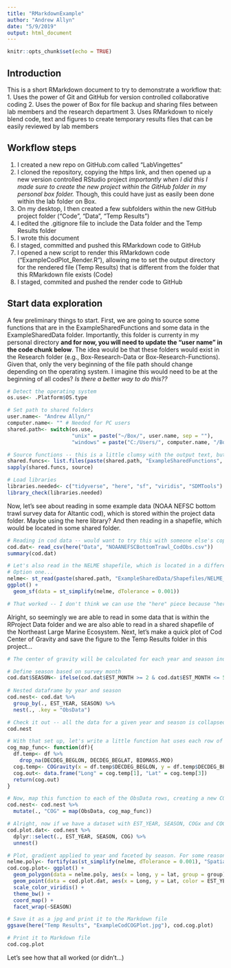```yaml
---
title: "RMarkdownExample"
author: "Andrew Allyn"
date: "5/9/2019"
output: html_document
---
```


```r
knitr::opts_chunk$set(echo = TRUE)
```

## Introduction
This is a short RMarkdown document to try to demonstrate a workflow that:
1. Uses the power of Git and GitHub for version controlled collaborative coding
2. Uses the power of Box for file backup and sharing files between lab members and the research department
3. Uses RMarkdown to nicely blend code, text and figures to create temporary results files that can be easily reviewed by lab members

## Workflow steps
1. I created a new repo on GitHub.com called "LabVingettes"
2. I cloned the repository, copying the https link, and then opened up a new version controlled RStudio project *importantly when I did this I made sure to create the new project within the GitHub folder in my personal box folder.* Though, this could have just as easily been done within the lab folder on Box. 
3. On my desktop, I then created a few subfolders within the new GitHub project folder ("Code", "Data", "Temp Results")
4. I edited the .gitignore file to include the Data folder and the Temp Results folder
5. I wrote this document
6. I staged, committed and pushed this RMarkdown code to GitHub
7. I opened a new script to render this RMarkdown code ("ExampleCodPlot_Render.R"), allowing me to set the output directory for the rendered file (Temp Results) that is different from the folder that this RMarkdown file exists (Code)
8. I staged, commited and pushed the render code to GitHub

## Start data exploration
A few preliminary things to start. First, we are going to source some functions that are in the ExampleSharedFunctions and some data in the ExampleSharedData folder. Importantly, this folder is currenty in my personal directory **and for now, you will need to update the "user name" in the code chunk below**. The idea would be that these folders would exist in the Research folder (e.g., Box-Research-Data or Box-Research-Functions). Given that, only the very beginning of the file path should change depending on the operating system. I imagine this would need to be at the beginning of all codes? *Is there a better way to do this??*
```r
# Detect the operating system
os.use<- .Platform$OS.type

# Set path to shared folders
user.name<- "Andrew Allyn/" 
computer.name<- "" # Needed for PC users
shared.path<- switch(os.use, 
                     "unix" = paste("~/Box/", user.name, sep = ""),
                     "windows" = paste("C:/Users/", computer.name, "/Box/", user.name, sep = ""))

# Source functions -- this is a little clumsy with the output text, but works
shared.funcs<- list.files(paste(shared.path, "ExampleSharedFunctions", sep = ""), full.names = TRUE)
sapply(shared.funcs, source)

# Load libraries
libraries.needed<- c("tidyverse", "here", "sf", "viridis", "SDMTools")
library_check(libraries.needed)
```

Now, let's see about reading in some example data (NOAA NEFSC bottom trawl survey data for Altantic cod), which is stored within the project data folder. Maybe using the here library? And then reading in a shapefile, which would be located in some shared folder.
```r
# Reading in cod data -- would want to try this with someone else's copy of this folder?
cod.dat<- read_csv(here("Data", "NOAANEFSCBottomTrawl_CodObs.csv"))
summary(cod.dat)

# Let's also read in the NELME shapefile, which is located in a different folder
# Option one...
nelme<- st_read(paste(shared.path, "ExampleSharedData/Shapefiles/NELME_sf.shp", sep = ""))
ggplot() +
  geom_sf(data = st_simplify(nelme, dTolerance = 0.001))

# That worked -- I don't think we can use the "here" piece because "here" is going to be looking inside this RProject and its corresponding folders. The ExampleSharedData folder, however, will be located outside this RProject.
```

Alright, so seemingly we are able to read in some data that is within the RProject Data folder and we are also able to read in a shared shapefile of the Northeast Large Marine Ecosystem. Next, let's make a quick plot of Cod Center of Gravity and save the figure to the Temp Results folder in this project...
```r
# The center of gravity will be calculated for each year and season independently. So, looking at a replicated process and either loops OR using new tidyverse functions to nest the data and then map a function to each row of the nested data. 

# Define season based on survey month
cod.dat$SEASON<- ifelse(cod.dat$EST_MONTH >= 2 & cod.dat$EST_MONTH <= 5, "SPRING", "FALL")
                        
# Nested dataframe by year and season
cod.nest<- cod.dat %>%
  group_by(., EST_YEAR, SEASON) %>%
  nest(., .key = "ObsData")

# Check it out -- all the data for a given year and season is collapsed and lives in the "ObsData" column
cod.nest 

# With that set up, let's write a little function hat uses each row of the ObsData to calculate the center of gravity (using SDMTools COGravity function). 
cog_map_func<- function(df){
  df.temp<- df %>%
    drop_na(DECDEG_BEGLON, DECDEG_BEGLAT, BIOMASS.MOD)
  cog.temp<- COGravity(x = df.temp$DECDEG_BEGLON, y = df.temp$DECDEG_BEGLAT, z = df.temp$BIOMASS.MOD)
  cog.out<- data.frame("Long" = cog.temp[1], "Lat" = cog.temp[3])
  return(cog.out)
}

# Now, map this function to each of the ObsData rows, creating a new COG output column
cod.nest<- cod.nest %>%
  mutate(., "COG" = map(ObsData, cog_map_func))

# Alright, now if we have a dataset with EST_YEAR, SEASON, COGx and COGy, we might be able to look at how COG has changed over time...
cod.plot.dat<- cod.nest %>%
  dplyr::select(., EST_YEAR, SEASON, COG) %>%
  unnest()

# Plot, gradient applied to year and faceted by season. For some reason, ggplot isn't liking the geom_sf and then adding points...
nelme.poly<- fortify(as(st_simplify(nelme, dTolerance = 0.001), "Spatial"))
cod.cog.plot<- ggplot() +
  geom_polygon(data = nelme.poly, aes(x = long, y = lat, group = group), color = "black", fill = NA) +
  geom_point(data = cod.plot.dat, aes(x = Long, y = Lat, color = EST_YEAR), alpha = 0.5) +
  scale_color_viridis() +
  theme_bw() +
  coord_map() +
  facet_wrap(~SEASON)

# Save it as a jpg and print it to the Markdown file
ggsave(here("Temp Results", "ExampleCodCOGPlot.jpg"), cod.cog.plot)

# Print it to Markdown file
cod.cog.plot
```

Let's see how that all worked (or didn't...)
